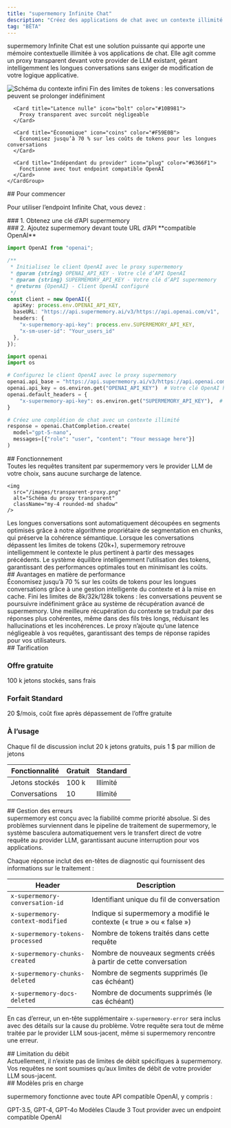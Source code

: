 ```yaml
---
title: "supermemory Infinite Chat"
description: "Créez des applications de chat avec un contexte illimité grâce au proxy intelligent de supermemory"
tag: "BÊTA"
---
```



supermemory Infinite Chat est une solution puissante qui apporte une mémoire contextuelle illimitée à vos applications de chat. Elle agit comme un proxy transparent devant votre provider de LLM existant, gérant intelligemment les longues conversations sans exiger de modification de votre logique applicative.

<img src="/images/infinite-context.png" alt="Schéma du contexte infini" className="rounded-lg shadow-lg" />

<Tabs>
  <Tab title="Principales fonctionnalités">
    <CardGroup cols={2}>
      <Card title="Contexte illimité" icon="infinity" color="#4F46E5">
        Fin des limites de tokens : les conversations peuvent se prolonger indéfiniment
      </Card>

      <Card title="Latence nulle" icon="bolt" color="#10B981">
        Proxy transparent avec surcoût négligeable
      </Card>

      <Card title="Économique" icon="coins" color="#F59E0B">
        Économisez jusqu’à 70 % sur les coûts de tokens pour les longues conversations
      </Card>

      <Card title="Indépendant du provider" icon="plug" color="#6366F1">
        Fonctionne avec tout endpoint compatible OpenAI
      </Card>
    </CardGroup>
  </Tab>
</Tabs>


<div id="getting-started">
  ## Pour commencer
</div>

Pour utiliser l’endpoint Infinite Chat, vous devez :

<div id="1-get-a-supermemory-api-key">
  ### 1. Obtenez une clé d’API supermemory
</div>

<GettingAPIKey />

<div id="2-add-supermemory-in-front-of-any-openai-compatible-api-url">
  ### 2. Ajoutez supermemory devant toute URL d’API **compatible OpenAI**
</div>

<CodeGroup>

```typescript Typescript
import OpenAI from "openai";

/**
 * Initialisez le client OpenAI avec le proxy supermemory
 * @param {string} OPENAI_API_KEY - Votre clé d’API OpenAI
 * @param {string} SUPERMEMORY_API_KEY - Votre clé d’API supermemory
 * @returns {OpenAI} - Client OpenAI configuré
 */
const client = new OpenAI({
  apiKey: process.env.OPENAI_API_KEY,
  baseURL: "https://api.supermemory.ai/v3/https://api.openai.com/v1",
  headers: {
    "x-supermemory-api-key": process.env.SUPERMEMORY_API_KEY,
    "x-sm-user-id": "Your_users_id"
  },
});
```

```python Python
import openai
import os

# Configurez le client OpenAI avec le proxy supermemory
openai.api_base = "https://api.supermemory.ai/v3/https://api.openai.com/v1"
openai.api_key = os.environ.get("OPENAI_API_KEY")  # Votre clé OpenAI habituelle
openai.default_headers = {
    "x-supermemory-api-key": os.environ.get("SUPERMEMORY_API_KEY"),  # Votre clé supermemory
}

# Créez une complétion de chat avec un contexte illimité
response = openai.ChatCompletion.create(
  model="gpt-5-nano",
  messages=[{"role": "user", "content": "Your message here"}]
)
```

</CodeGroup>

<div id="how-it-works">
  ## Fonctionnement
</div>

<Steps>
  <Step title="Proxy transparent">
    Toutes les requêtes transitent par supermemory vers le provider LLM de votre choix, sans aucune surcharge de latence.

    <img
      src="/images/transparent-proxy.png"
      alt="Schéma du proxy transparent"
      className="my-4 rounded-md shadow"
    />
  </Step>
  <Step title="Segmentation intelligente en chunks">
    Les longues conversations sont automatiquement découpées en segments optimisés grâce à notre algorithme propriétaire de segmentation en chunks, qui préserve la cohérence sémantique.
  </Step>
  <Step title="Recherche intelligente">
    Lorsque les conversations dépassent les limites de tokens (20k+), supermemory retrouve intelligemment le contexte le plus pertinent à partir des messages précédents.
  </Step>
  <Step title="Gestion automatique des tokens">
    Le système équilibre intelligemment l’utilisation des tokens, garantissant des performances optimales tout en minimisant les coûts.
  </Step>
</Steps>

<div id="performance-benefits">
  ## Avantages en matière de performance
</div>

<Accordion title="Réduction de l'utilisation de tokens" defaultOpen icon="coins">
  Économisez jusqu’à 70 % sur les coûts de tokens pour les longues conversations grâce à une gestion intelligente du contexte et à la mise en cache.
</Accordion>

<Accordion title="Contexte illimité" icon="infinity">
  Fini les limites de 8k/32k/128k tokens : les conversations peuvent se poursuivre indéfiniment grâce au système de récupération avancé de supermemory.
</Accordion>

<Accordion title="Qualité des réponses améliorée" icon="sparkles">
  Une meilleure récupération du contexte se traduit par des réponses plus cohérentes, même dans des fils très longs, réduisant les hallucinations et les incohérences.
</Accordion>

<Accordion title="Aucune pénalité de performance" icon="bolt">
  Le proxy n’ajoute qu’une latence négligeable à vos requêtes, garantissant des temps de réponse rapides pour vos utilisateurs.
</Accordion>

<div id="pricing">
  ## Tarification
</div>

<Tabs>
  <Tab title="Plans">
    <div className="mt-4">
      <div className="grid grid-cols-1 md:grid-cols-3 gap-4">
        <div className="p-4 border rounded-lg">
          <h3 className="text-lg font-bold">Offre gratuite</h3>
          <p className="text-sm text-gray-600 dark:text-gray-300">100 k jetons stockés, sans frais</p>
        </div>
        <div className="p-4 border rounded-lg">
          <h3 className="text-lg font-bold">Forfait Standard</h3>
          <p className="text-sm text-gray-600 dark:text-gray-300">20 $/mois, coût fixe après dépassement de l’offre gratuite</p>
        </div>
        <div className="p-4 border rounded-lg">
          <h3 className="text-lg font-bold">À l’usage</h3>
          <p className="text-sm text-gray-600 dark:text-gray-300">Chaque fil de discussion inclut 20 k jetons gratuits, puis 1 $ par million de jetons</p>
        </div>
      </div>
    </div>
  </Tab>
  <Tab title="Comparison">
    <div className="mt-4">
      <table className="min-w-full divide-y divide-gray-200">
        <thead>
          <tr>
            <th className="px-6 py-3 text-left text-xs font-medium text-gray-500 uppercase tracking-wider">
              Fonctionnalité
            </th>
            <th className="px-6 py-3 text-left text-xs font-medium text-gray-500 uppercase tracking-wider">
              Gratuit
            </th>
            <th className="px-6 py-3 text-left text-xs font-medium text-gray-500 uppercase tracking-wider">
              Standard
            </th>
          </tr>
        </thead>
        <tbody className="divide-y divide-gray-200">
          <tr>
            <td className="px-6 py-4 whitespace-nowrap text-sm">
              Jetons stockés
            </td>
            <td className="px-6 py-4 whitespace-nowrap text-sm">
              100 k
            </td>
            <td className="px-6 py-4 whitespace-nowrap text-sm">
              Illimité
            </td>
          </tr>
          <tr>
            <td className="px-6 py-4 whitespace-nowrap text-sm">
              Conversations
            </td>
            <td className="px-6 py-4 whitespace-nowrap text-sm">
              10
            </td>
            <td className="px-6 py-4 whitespace-nowrap text-sm">
              Illimité
            </td>
          </tr>
        </tbody>
      </table>
    </div>
  </Tab>
</Tabs>

<div id="error-handling">
  ## Gestion des erreurs
</div>

<Note>
  supermemory est conçu avec la fiabilité comme priorité absolue. Si des problèmes surviennent dans le pipeline de traitement de supermemory, le système basculera automatiquement vers le transfert direct de votre requête au provider LLM, garantissant aucune interruption pour vos applications.
</Note>

Chaque réponse inclut des en-têtes de diagnostic qui fournissent des informations sur le traitement :

| Header                           | Description                                                                 |
| -------------------------------- | --------------------------------------------------------------------------- |
| `x-supermemory-conversation-id`  | Identifiant unique du fil de conversation                                   |
| `x-supermemory-context-modified` | Indique si supermemory a modifié le contexte (« true » ou « false »)        |
| `x-supermemory-tokens-processed` | Nombre de tokens traités dans cette requête                                 |
| `x-supermemory-chunks-created`   | Nombre de nouveaux segments créés à partir de cette conversation            |
| `x-supermemory-chunks-deleted`   | Nombre de segments supprimés (le cas échéant)                               |
| `x-supermemory-docs-deleted`     | Nombre de documents supprimés (le cas échéant)                              |

En cas d’erreur, un en-tête supplémentaire `x-supermemory-error` sera inclus avec des détails sur la cause du problème. Votre requête sera tout de même traitée par le provider LLM sous-jacent, même si supermemory rencontre une erreur.

<div id="rate-limiting">
  ## Limitation du débit
</div>

<Info>
  Actuellement, il n’existe pas de limites de débit spécifiques à supermemory. Vos requêtes ne sont soumises qu’aux limites de débit de votre provider LLM sous-jacent.
</Info>

<div id="supported-models">
  ## Modèles pris en charge
</div>

supermemory fonctionne avec toute API compatible OpenAI, y compris :

<CardGroup cols={3}>
  <Card title="OpenAI" icon="openai">
    GPT-3.5, GPT-4, GPT-4o
  </Card>
  <Card title="Anthropic" icon="user-astronaut">
    Modèles Claude 3
  </Card>
  <Card title="Other Providers" icon="plug">
    Tout provider avec un endpoint compatible OpenAI
  </Card>
</CardGroup>